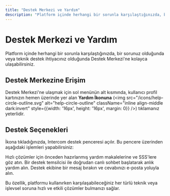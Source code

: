 ```yaml
---
title: "Destek Merkezi ve Yardım"
description: "Platform içinde herhangi bir sorunla karşılaştığınızda, bir sorunuz olduğunda veya teknik destek ihtiyacınız olduğunda Destek Merkezi'ne kolayca ulaşabilirsiniz."
---
```


# Destek Merkezi ve Yardım

Platform içinde herhangi bir sorunla karşılaştığınızda, bir sorunuz olduğunda veya teknik destek ihtiyacınız olduğunda Destek Merkezi'ne kolayca ulaşabilirsiniz.

## Destek Merkezine Erişim

Destek Merkezi'ne ulaşmak için sol menünün alt kısmında, kullanıcı profil kartınızın hemen üzerinde yer alan **Yardım İkonuna** (<img src="/icons/help-circle-outline.svg" alt="help-circle-outline" className="inline align-middle dark:invert" style={{width: '16px', height: '16px', margin: 0}} />) tıklamanız yeterlidir.

## Destek Seçenekleri

İkona tıkladığınızda, Intercom destek penceresi açılır. Bu pencere üzerinden aşağıdaki işlemleri yapabilirsiniz:

<CardGroup cols={3}>
  <Card title="Sıkça Sorulan Sorular (SSS)" icon="chat-question-outline">
    Hızlı çözümler için önceden hazırlanmış yardım makalelerine ve SSS'lere göz atın.
  </Card>
  <Card title="Canlı Sohbet" icon="chat-processing-outline">
    Bir destek temsilcisi ile doğrudan canlı sohbet başlatarak anlık yardım alın.
  </Card>
  <Card title="Mesaj Bırakma" icon="email-fast-outline">
    Destek ekibine bir mesaj bırakın ve cevabınızı e-posta yoluyla alın.
  </Card>
</CardGroup>

Bu özellik, platformu kullanırken karşılaşabileceğiniz her türlü teknik veya işlevsel soruna hızlı ve etkili çözümler bulmanızı sağlar.
